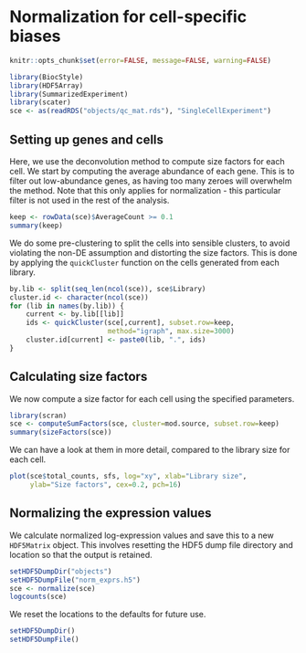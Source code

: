 # Normalization for cell-specific biases

```r
knitr::opts_chunk$set(error=FALSE, message=FALSE, warning=FALSE)
```

```r
library(BiocStyle)
library(HDF5Array)
library(SummarizedExperiment)
library(scater)
sce <- as(readRDS("objects/qc_mat.rds"), "SingleCellExperiment")
```

## Setting up genes and cells

Here, we use the deconvolution method to compute size factors for each cell.
We start by computing the average abundance of each gene.
This is to filter out low-abundance genes, as having too many zeroes will overwhelm the method.
Note that this only applies for normalization - this particular filter is not used in the rest of the analysis.

```r
keep <- rowData(sce)$AverageCount >= 0.1
summary(keep)
```

We do some pre-clustering to split the cells into sensible clusters, to avoid violating the non-DE assumption and distorting the size factors.
This is done by applying the `quickCluster` function on the cells generated from each library.

```r
by.lib <- split(seq_len(ncol(sce)), sce$Library)
cluster.id <- character(ncol(sce))
for (lib in names(by.lib)) { 
    current <- by.lib[[lib]]
    ids <- quickCluster(sce[,current], subset.row=keep, 
                        method="igraph", max.size=3000)
    cluster.id[current] <- paste0(lib, ".", ids)
}
```

## Calculating size factors

We now compute a size factor for each cell using the specified parameters.

```r
library(scran)
sce <- computeSumFactors(sce, cluster=mod.source, subset.row=keep)
summary(sizeFactors(sce))
```

We can have a look at them in more detail, compared to the library size for each cell.

```r
plot(sce$total_counts, sfs, log="xy", xlab="Library size", 
     ylab="Size factors", cex=0.2, pch=16)
```

## Normalizing the expression values 

We calculate normalized log-expression values and save this to a new `HDF5Matrix` object.
This involves resetting the HDF5 dump file directory and location so that the output is retained.

```r
setHDF5DumpDir("objects")
setHDF5DumpFile("norm_exprs.h5")
sce <- normalize(sce)
logcounts(sce)
```

We reset the locations to the defaults for future use.

```r
setHDF5DumpDir()
setHDF5DumpFile()
```

<!--
```r
# Saving the new object as well.
saveRDS(file="objects/sce.rds", se.out)
```
-->
